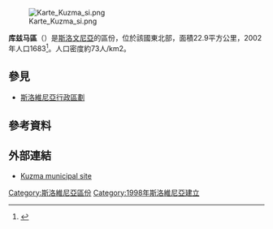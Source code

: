 [[File:Karte_Kuzma_si.png|thumb]]

'''库兹马區'''（{{lang-sl|Občina Kuzma}}）是[[斯洛文尼亞|斯洛文尼亞]]的區份，位於該國東北部，面積22.9平方公里，2002年人口1683<ref>{{Cite web |url=http://www.stat.si/popis2002/en/ |title=Statistical Office of the Republic of Slovenia, census of 2002 |accessdate=2017-02-14 |archive-date=2016-12-18 |archive-url=https://web.archive.org/web/20161218144633/http://www.stat.si/popis2002/en/ |dead-url=no }}</ref>。人口密度約73人/km2。

==參見==
*[[斯洛維尼亞行政區劃|斯洛維尼亞行政區劃]]

==參考資料==
{{Reflist}}

==外部連結==
{{Commons category|Kuzma municipality}}
*[http://www.obcina-kuzma.si Kuzma municipal site] {{Wayback|url=http://www.obcina-kuzma.si/ |date=20191207075251 }}

{{DEFAULTSORT:Kuzma}}
[[Category:斯洛維尼亞區份|Category:斯洛維尼亞區份]]
[[Category:1998年斯洛維尼亞建立|Category:1998年斯洛維尼亞建立]]

{{Slovenia-geo-stub}}